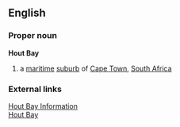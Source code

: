 ==English==
===Proper noun===
'''Hout Bay'''
# a [[maritime]] [[suburb]] of [[Cape Town]], [[South Africa]]
===External links===
[http://www.houtbay.info/ Hout Bay Information]
<br>
[http://www.go2africa.com/south-africa/cape-peninsula/hout-bay/ Hout Bay]